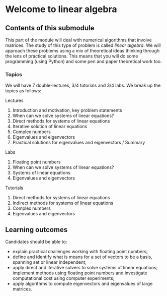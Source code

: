 # Welcome to linear algebra

## Contents of this submodule

This part of the module will deal with numerical algorithms that involve
matrices. The study of this type of problem is called *linear algebra*. We will
approach these problems using a mix of theoretical ideas thinking through the
lens of practical solutions. This means that you will do some programming (using
Python) and some pen and paper theoretical work too.

### Topics

We will have 7 double-lectures, 3/4 tutorials and 3/4 labs. We break up the
topics as follows:

Lectures

1. Introduction and motivation, key problem statements
2. When can we solve systems of linear equations?
3. Direct methods for systems of linear equations
4. Iterative solution of linear equations
5. Complex numbers
6. Eigenvalues and eigenvectors
7. Practical solutions for eigenvalues and eigenvectors / Summary

Labs

1. Floating point numbers
2. When can we solve systems of linear equations?
3. Systems of linear equations
4. Eigenvalues and eigenvectors

Tutorials

1. Direct methods for systems of linear equations
2. Indirect methods for systems of linear equations
3. Complex numbers
4. Eigenvalues and eigenvectors

## Learning outcomes

Candidates should be able to:

- explain practical challenges working with floating point numbers;
- define and identify what is means for a set of vectors to be a basis, spanning
  set or linear independent;
- apply direct and iterative solvers to solve systems of linear equations;
  implement methods using floating point numbers and investigate computational
  cost using computer experiments;
- apply algorithms to compute eigenvectors and eigenvalues of large matrices.
